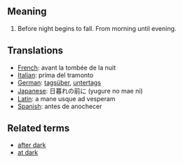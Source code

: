 == Meaning ==

#Before night begins to fall.  From morning until evening.

== Translations ==

*[[French]]: avant la tombée de la nuit
*[[Italian]]: prima del tramonto
*[[German]]: [[tagsüber]], [[untertags]]
*[[Japanese]]: 日暮れの前に (yugure no mae ni)
*[[Latin]]: a mane usque ad vesperam
*[[Spanish]]: antes de anochecer

== Related terms ==

*[[after dark]]
*[[at dark]]